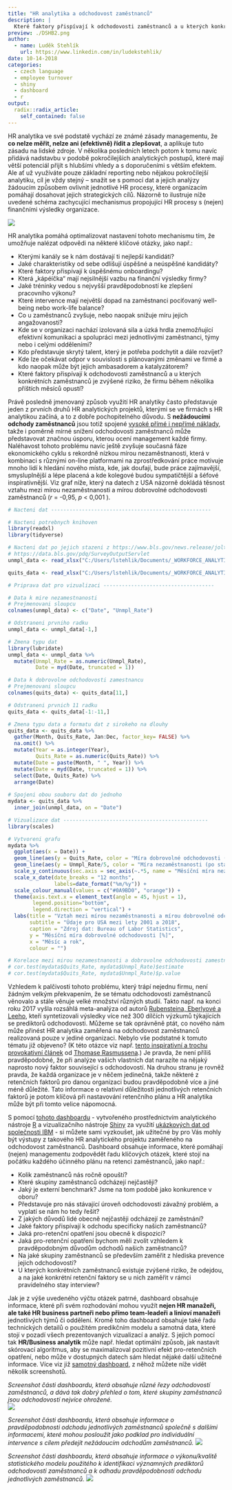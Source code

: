 ```yaml
---
title: "HR analytika a odchodovost zaměstnanců"
description: |
  Které faktory přispívají k odchodovosti zaměstnanců a u kterých konkrétních zaměstnanců je zvýšené riziko, že firmu během několika příštích měsíců opustí? Na tyto otázky se čím dál tím více firem snaží odpovědět pomocí analýzy dat o svých vlastních zaměstnancích. V tomto článku se prostřednictvím analytického nástroje R a vizualizačního nástroje Shiny podíváme, jak může být tento druh HR analytického projektu pro firmy užitečný.  
preview: ./DSHB2.png
author:
  - name: Luděk Stehlík
    url: https://www.linkedin.com/in/ludekstehlik/
date: 10-14-2018
categories:
  - czech language
  - employee turnover
  - shiny
  - dashboard
  - r
output:
  radix::radix_article:
    self_contained: false
---
```


HR analytika ve své podstatě vychází ze známé zásady managementu, že **co nelze měřit, nelze ani (efektivně) řídit a zlepšovat**, a aplikuje tuto zásadu na lidské zdroje. V několika posledních letech potom k tomu navíc přidává nadstavbu v podobě pokročilejších analytických postupů, které mají větší potenciál přijít s hlubšími vhledy a s doporučeními s větším efektem. Ale ať už využíváte pouze základní reporting nebo nějakou pokročilejší analytiku, cíl je vždy stejný – snažit se s pomocí dat a jejich analýzy žádoucím způsobem ovlivnit jednotlivé HR procesy, které organizacím pomáhají dosahovat jejich strategických cílů. Názorně to ilustruje níže uvedené schéma zachycující mechanismus propojující HR procesy s (nejen) finančními výsledky organizace. 

<img src="./HR_Value_Chain.png">

HR analytika pomáhá optimalizovat nastavení tohoto mechanismu tím, že umožňuje nalézat odpovědi na některé klíčové otázky, jako např.:

* Kterými kanály se k nám dostávají ti nejlepší kandidáti?
* Jaké charakteristiky od sebe odlišují úspěšné a neúspěšné kandidáty? 
* Které faktory přispívají k úspěšnému onboardingu? 
* Která „kápéíčka“ mají nejsilnější vazbu na finanční výsledky firmy? 
* Jaké tréninky vedou s nejvyšší pravděpodobností ke zlepšení pracovního výkonu?
* Které intervence mají největší dopad na zaměstnanci pociťovaný well-being nebo work-life balance? 
* Co u zaměstnanců zvyšuje, nebo naopak snižuje míru jejich angažovanosti?
* Kde se v organizaci nachází izolovaná sila a úzká hrdla znemožňující efektivní komunikaci a spolupráci mezi jednotlivými zaměstnanci, týmy nebo i celými odděleními? 
* Kdo představuje skrytý talent, který je potřeba podchytit a dále rozvíjet?  
* Kde lze očekávat odpor v souvislosti s plánovanými změnami ve firmě a kdo naopak může být jejich ambasadorem a katalyzátorem?
* Které faktory přispívají k odchodovosti zaměstnanců a u kterých konkrétních zaměstnanců je zvýšené riziko, že firmu během několika příštích měsíců opustí?

Právě posledně jmenovaný způsob využití HR analytiky často představuje jeden z prvních druhů HR analytických projektů, kterými se ve firmách s HR analytikou začíná, a to z dobře pochopitelného důvodu. S **nežádoucími odchody zaměstnanců** jsou totiž spojené [vysoké přímé i nepřímé náklady](http://login.bersin.com/uploadedFiles/021517-calculating-true-cost-voluntary-turnover.pdf), takže i poměrně mírné snížení odchodovosti zaměstnanců může představovat značnou úsporu, kterou ocení management každé firmy. Naléhavost tohoto problému navíc ještě zvyšuje současná fáze ekonomického cyklu s rekordně nízkou mírou nezaměstnanosti, která v kombinaci s různými on-line platformami na zprostředkování práce motivuje mnoho lidí k hledání nového místa, kde, jak doufají, bude práce zajímavější, smysluplnější a lépe placená a kde kolegové budou sympatičtější a šéfové inspirativnější. Viz graf níže, který na datech z USA názorně dokládá těsnost vztahu mezi mírou nezaměstnanosti a mírou dobrovolné odchodovosti zaměstnanců (*r* = -0,95, *p* < 0,001 ).

```r
# Nacteni dat ----------------------------------------------------

# Nacteni potrebnych knihoven
library(readxl)
library(tidyverse)

# Nacteni dat po jejich stazeni z https://www.bls.gov/news.release/jolts.t18.htm , resp. 
# https://data.bls.gov/pdq/SurveyOutputServlet
unmpl_data <- read_xlsx("C:/Users/lstehlik/Documents/_WORKFORCE_ANALYTICS/People_Analytics_Blog/_posts/2018-10-14-hr-analytika-a-odchodovost-zamstnanc/BLS_Unemployment_Rates.xlsx", sheet = "Unemployment Rate", col_names = TRUE)

quits_data <- read_xlsx("C:/Users/lstehlik/Documents/_WORKFORCE_ANALYTICS/People_Analytics_Blog/_posts/2018-10-14-hr-analytika-a-odchodovost-zamstnanc/BLS_Quits_Rates.xlsx")

# Priprava dat pro vizualizaci ------------------------------------

# Data k mire nezamestnanosti
# Prejmenovani sloupcu
colnames(unmpl_data) <- c("Date", "Unmpl_Rate")

# Odstraneni prvniho radku
unmpl_data <- unmpl_data[-1,]

# Zmena typu dat
library(lubridate)
unmpl_data <- unmpl_data %>%
  mutate(Unmpl_Rate = as.numeric(Unmpl_Rate),
         Date = myd(Date, truncated = 1))

# Data k dobrovolne odchodovosti zamestnancu
# Prejmenovani sloupcu
colnames(quits_data) <- quits_data[11,]

# Odstraneni prvnich 11 radku
quits_data <- quits_data[-1:-11,]

# Zmena typu data a formatu dat z sirokeho na dlouhy
quits_data <- quits_data %>%
  gather(Month, Quits_Rate, Jan:Dec, factor_key= FALSE) %>%
  na.omit() %>%
  mutate(Year = as.integer(Year),
         Quits_Rate = as.numeric(Quits_Rate)) %>%
  mutate(Date = paste(Month, " ", Year)) %>%
  mutate(Date = myd(Date, truncated = 1)) %>%
  select(Date, Quits_Rate) %>%
  arrange(Date)
  
# Spojeni obou souboru dat do jednoho
mydata <- quits_data %>%
  inner_join(unmpl_data, on = "Date")

# Vizualizace dat -----------------------------------------------
library(scales)

# Vytvoreni grafu
mydata %>%
  ggplot(aes(x = Date)) +
  geom_line(aes(y = Quits_Rate, color = "Míra dobrovolné odchodovosti (po statistickém odstranění sezónní komponenty)"), size = 1.5) +
  geom_line(aes(y = Unmpl_Rate/5, color = "Míra nezaměstnanosti (po statistickém odstranění sezónní komponenty)"), size = 1.5) +
  scale_y_continuous(sec.axis = sec_axis(~.*5, name = "Měsíční míra nezaměstnanosti [%]")) +
  scale_x_date(date_breaks = "12 months",
               labels=date_format("%m/%y")) +
  scale_colour_manual(values = c("#0A9BD0", "orange")) +
  theme(axis.text.x = element_text(angle = 45, hjust = 1),
        legend.position="bottom", 
        legend.direction = "vertical") +
  labs(title = "Vztah mezi mírou nezaměstnanosti a mírou dobrovolné odchodovosti",
       subtitle = "Údaje pro USA mezi lety 2001 a 2018",
       caption = "Zdroj dat: Bureau of Labor Statistics",
       y = "Měsíční míra dobrovolné odchodovosti [%]",
       x = "Měsíc a rok",
       colour = "")

# Korelace mezi mirou nezamestnanosti a dobrovolne odchodovosti zamestnancu
# cor.test(mydata$Quits_Rate, mydata$Unmpl_Rate)$estimate
# cor.test(mydata$Quits_Rate, mydata$Unmpl_Rate)$p.value
```

Vzhledem k palčivosti tohoto problému, který trápí nejednu firmu, není žádným velkým překvapením, že se tématu odchodovosti zaměstnanců věnovalo a stále věnuje velké množství různých studií. Takto např. na konci roku 2017 vyšla rozsáhlá meta-analýza od autorů [Rubensteina, Eberlyové a Leeho](https://onlinelibrary.wiley.com/doi/abs/10.1111/peps.12226), kteří syntetizovali výsledky více než 300 dílčích výzkumů týkajících se prediktorů odchodovosti. Můžeme se tak oprávněně ptát, co nového nám může přinést HR analytika zaměřená na odchodovost zaměstnanců realizovaná pouze v jediné organizaci. Nebylo vše podstatné k tomuto tématu již objeveno? (K této otázce viz např. [tento inspirativní a trochu provokativní článek](https://www.linkedin.com/pulse/predicting-turnover-stating-bleedin-obvious-hedegaard-rasmussen/) od [Thomase Rasmussena](https://www.linkedin.com/in/thomas-hedegaard-rasmussen-9b26043/).) Je pravda, že není příliš pravděpodobné, že při analýze vašich vlastních dat narazíte na nějaký naprosto nový faktor související s odchodovostí. Na druhou stranu je rovněž pravda, že každá organizace je v něčem jedinečná, takže některé z retenčních faktorů pro danou organizaci budou pravděpodobně více a jiné méně důležité. Tato informace o relativní důležitosti jednotlivých retenčních faktorů je potom klíčová při nastavování retenčního plánu a HR analytika může být při tomto velice nápomocná.

S pomocí [tohoto dashboardu](https://aanalytics.shinyapps.io/turnover_analytics_dashboard/) - vytvořeného prostřednictvím analytického nástroje [R](https://www.r-project.org/) a vizualizačního nástroje [Shiny](https://shiny.rstudio.com/) za využití [ukázkových dat od společnosti IBM](https://www.ibm.com/communities/analytics/watson-analytics-blog/hr-employee-attrition/) - si můžete sami vyzkoušet, jak užitečné by pro Vás mohly být výstupy z takového HR analytického projektu zaměřeného na odchodovost zaměstnanců. Dashboard obsahuje informace, které pomáhají (nejen) managementu zodpovědět řadu klíčových otázek, které stojí na počátku každého účinného plánu na retenci zaměstnanců, jako např.:

* Kolik zaměstnanců nás ročně opouští?
* Které skupiny zaměstnanců odcházejí nejčastěji?
* Jaký je externí benchmark? Jsme na tom podobě jako konkurence v oboru?
* Představuje pro nás stávající úroveň odchodovosti závažný problém, a vyplatí se nám ho tedy řešit?
* Z jakých důvodů lidé obecně nejčastěji odcházejí ze zaměstnání?
* Jaké faktory přispívají k odchodu specificky našich zaměstnanců?
* Jaká pro-retenční opatření jsou obecně k dispozici?
* Jaká pro-retenční opatření bychom měli zvolit vzhledem k pravděpodobným důvodům odchodů našich zaměstnanců?  
* Na jaké skupiny zaměstnanců se především zaměřit z hlediska prevence jejich odchodovosti? 
* U kterých konkrétních zaměstnanců existuje zvýšené riziko, že odejdou, a na jaké konkrétní retenční faktory se u nich zaměřit v rámci pravidelného stay interview? 

Jak je z výše uvedeného výčtu otázek patrné, dashboard obsahuje informace, které při svém rozhodování mohou využít **nejen HR manažeři, ale také HR business partneři nebo přímo team-leadeři a linioví manažeři** jednotlivých týmů či oddělení. Kromě toho dashboard obsahuje také řadu technických detailů o použitém predikčním modelu a samotná data, které stojí v pozadí všech prezentovaných vizualizací a analýz. S jejich pomocí tak **HR/Business analytik** může např. hledat optimální způsob, jak nastavit skórovací algoritmus, aby se maximalizoval pozitivní efekt pro-retenčních opatření, nebo může v dostupných datech sám hledat nějaké další užitečné informace. Více viz již [samotný dashboard](https://aanalytics.shinyapps.io/turnover_analytics_dashboard/), z něhož můžete níže vidět několik screenshotů. 

*Screenshot části dashboardu, která obsahuje různé řezy odchodovostí zaměstnanců, a dává tak dobrý přehled o tom, které skupiny zaměstnanců jsou odchodovostí nejvíce ohrožené.*  
<img src="./DSHB1.png">

*Screenshot části dashboardu, která obsahuje informace o pravděpodobnosti odchodu jednotlivých zaměstnanců společně s dalšími informacemi, které mohou posloužit jako podklad pro individuální intervence s cílem předejít nežádoucím odchodům zaměstnanců.* 
<img src="./DSHB2.png">

*Screenshot části dashboardu, která obsahuje informace o výkonu/kvalitě statistického modelu použitého k identifikaci významných prediktorů odchodovosti zaměstnanců a k odhadu pravděpodobnosti odchodu jednotlivých zaměstnanců.* 
<img src="./DSHB3.png">

